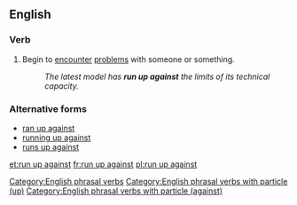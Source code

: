 ==English==

===Verb===
{{head|en|verb|head=to [[run]] [[up]] [[against]]}}

# Begin to [[encounter]] [[problems]] with someone or something.
#: ''The latest model has '''run up against''' the limits of its technical capacity.''

===Alternative forms===
* [[ran up against]]
* [[running up against]]
* [[runs up against]]

[[Category:English phrasal verbs]]
[[Category:English phrasal verbs with particle (up)]]
[[Category:English phrasal verbs with particle (against)]]

[[et:run up against]]
[[fr:run up against]]
[[pl:run up against]]